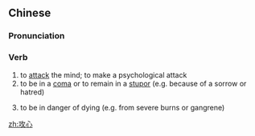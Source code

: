 ==Chinese==
{{zh-forms}}

===Pronunciation===
{{zh-pron
|m=gōngxīn
|c=gung1 sam1
|cat=v
}}

===Verb===
{{zh-verb}}

# to [[attack]] the mind; to make a psychological attack
# to be in a [[coma]] or to remain in a [[stupor]] (e.g. because of a sorrow or hatred)
# {{lb|zh|Chinese medicine}} to be in danger of dying (e.g. from severe burns or gangrene)

[[zh:攻心]]